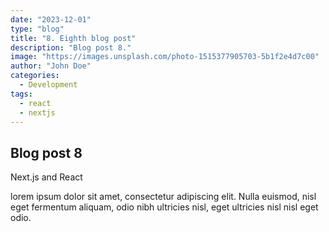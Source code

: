 ```yaml
---
date: "2023-12-01"
type: "blog"
title: "8. Eighth blog post"
description: "Blog post 8."
image: "https://images.unsplash.com/photo-1515377905703-5b1f2e4d7c00"
author: "John Doe"
categories:
  - Development
tags:
  - react
  - nextjs
---
```


## Blog post 8

Next.js and React

lorem ipsum dolor sit amet, consectetur adipiscing elit. Nulla euismod, nisl eget fermentum aliquam, odio nibh ultricies nisl, eget ultricies nisl nisl eget odio.
